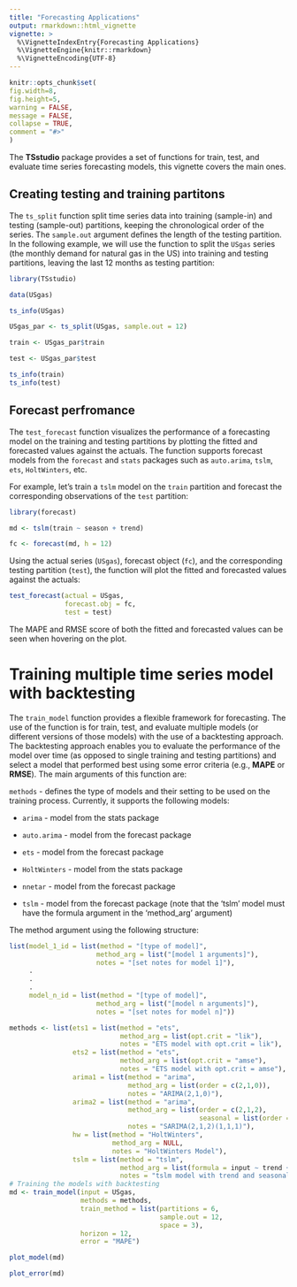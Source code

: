 ```yaml
---
title: "Forecasting Applications"
output: rmarkdown::html_vignette
vignette: >
  %\VignetteIndexEntry{Forecasting Applications}
  %\VignetteEngine{knitr::rmarkdown}
  %\VignetteEncoding{UTF-8}
---
```


```r
knitr::opts_chunk$set(
fig.width=8, 
fig.height=5,
warning = FALSE, 
message = FALSE,
collapse = TRUE,
comment = "#>"
)
```

The **TSstudio** package provides a set of functions for train, test, and evaluate time series forecasting models, this vignette covers the main ones.


## Creating testing and training partitons

The `ts_split` function split time series data into training (sample-in) and testing (sample-out) partitions, keeping the chronological order of the series. The `sample.out` argument defines the length of the testing partition. In the following example, we will use the function to split the `USgas` series (the monthly demand for natural gas in the US) into training and testing partitions, leaving the last 12 months as testing partition:

```r
library(TSstudio)

data(USgas)

ts_info(USgas)

USgas_par <- ts_split(USgas, sample.out = 12)

train <- USgas_par$train

test <- USgas_par$test

ts_info(train)
ts_info(test)


```


## Forecast perfromance 

The `test_forecast` function visualizes the performance of a forecasting model on the training and testing partitions by plotting the fitted and forecasted values against the actuals. The function supports forecast models from the `forecast` and `stats` packages such as `auto.arima`, `tslm`, `ets`, `HoltWinters`, etc.


For example, let's train a `tslm` model on the `train` partition and forecast the corresponding observations of the `test` partition:

```r
library(forecast)

md <- tslm(train ~ season + trend)

fc <- forecast(md, h = 12)
```

Using the actual series (`USgas`), forecast object (`fc`), and the corresponding testing partition (`test`), the function will plot the fitted and forecasted values against the actuals:

```r
test_forecast(actual = USgas,
              forecast.obj = fc,
              test = test)
```

The MAPE and RMSE score of both the fitted and forecasted values can be seen when hovering on the plot. 

# Training multiple time series model with backtesting

The `train_model` function provides a flexible framework for forecasting. The use of the function is for train, test, and evaluate multiple models (or different versions of those models) with the use of a backtesting approach. The backtesting approach enables you to evaluate the performance of the model over time (as opposed to single training and testing partitions) and select a model that performed best using some error criteria (e.g., **MAPE** or **RMSE**). The main arguments of this function are:


`methods` - defines the type of models and their setting to be used on the training process. Currently, it supports the following models:

  + `arima` - model from the stats package

  + `auto.arima` - model from the forecast package

  + `ets` - model from the forecast package

  + `HoltWinters` - model from the stats package

  + `nnetar` - model from the forecast package

  + `tslm` - model from the forecast package (note that the 'tslm' model must have the formula argument in the 'method_arg' argument)

The method argument using the following structure:

```r

list(model_1_id = list(method = "[type of model]",
                      method_arg = list("[model 1 arguments]"),
                      notes = "[set notes for model 1]"),
     .
     .
     .
     model_n_id = list(method = "[type of model]",
                      method_arg = list("[model n arguments]"),
                      notes = "[set notes for model n]"))

```

```r
methods <- list(ets1 = list(method = "ets",
                            method_arg = list(opt.crit = "lik"),
                            notes = "ETS model with opt.crit = lik"),
                ets2 = list(method = "ets",
                            method_arg = list(opt.crit = "amse"),
                            notes = "ETS model with opt.crit = amse"),
                arima1 = list(method = "arima",
                              method_arg = list(order = c(2,1,0)),
                              notes = "ARIMA(2,1,0)"),
                arima2 = list(method = "arima",
                              method_arg = list(order = c(2,1,2),
                                                seasonal = list(order = c(1,1,1))),
                              notes = "SARIMA(2,1,2)(1,1,1)"),
                hw = list(method = "HoltWinters",
                          method_arg = NULL,
                          notes = "HoltWinters Model"),
                tslm = list(method = "tslm",
                            method_arg = list(formula = input ~ trend + season),
                            notes = "tslm model with trend and seasonal components"))
# Training the models with backtesting
md <- train_model(input = USgas,
                  methods = methods,
                  train_method = list(partitions = 6, 
                                      sample.out = 12, 
                                      space = 3),
                  horizon = 12,
                  error = "MAPE")

plot_model(md)

plot_error(md)
```

